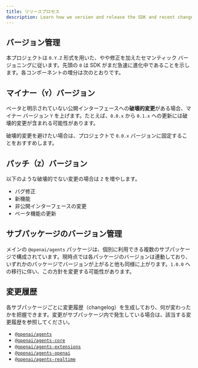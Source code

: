 ```yaml
---
title: リリースプロセス
description: Learn how we version and release the SDK and recent changes.
---
```


## バージョン管理

本プロジェクトは `0.Y.Z` 形式を用いた、やや修正を加えたセマンティック バージョニングに従います。先頭の `0` は SDK がまだ急速に進化中であることを示します。各コンポーネントの増分は次のとおりです。

## マイナー（`Y`）バージョン

ベータと明示されていない公開インターフェースへの**破壊的変更**がある場合、マイナー バージョン `Y` を上げます。たとえば、`0.0.x` から `0.1.x` への更新には破壊的変更が含まれる可能性があります。

破壊的変更を避けたい場合は、プロジェクトで `0.0.x` バージョンに固定することをおすすめします。

## パッチ（`Z`）バージョン

以下のような破壊的でない変更の場合は `Z` を増やします。

- バグ修正
- 新機能
- 非公開インターフェースの変更
- ベータ機能の更新

## サブパッケージのバージョン管理

メインの `@openai/agents` パッケージは、個別に利用できる複数のサブパッケージで構成されています。現時点では各パッケージのバージョンは連動しており、いずれかのパッケージでバージョンが上がると他も同様に上がります。`1.0.0` への移行に伴い、この方針を変更する可能性があります。

## 変更履歴

各サブパッケージごとに変更履歴（changelog）を生成しており、何が変わったかを把握できます。変更がサブパッケージ内で発生している場合は、該当する変更履歴を参照してください。

- [`@openai/agents`](https://github.com/openai/openai-agents-js/blob/main/packages/agents/CHANGELOG.md)
- [`@openai/agents-core`](https://github.com/openai/openai-agents-js/blob/main/packages/agents-core/CHANGELOG.md)
- [`@openai/agents-extensions`](https://github.com/openai/openai-agents-js/blob/main/packages/agents-extensions/CHANGELOG.md)
- [`@openai/agents-openai`](https://github.com/openai/openai-agents-js/blob/main/packages/agents-openai/CHANGELOG.md)
- [`@openai/agents-realtime`](https://github.com/openai/openai-agents-js/blob/main/packages/agents-realtime/CHANGELOG.md)
